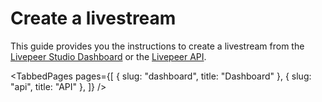 
<head>
  <title>Create a livestream | Livepeer Studio Docs</title>
  <meta
    property="og:title"
    content="Create a livestream | Livepeer Studio Docs"
  />
</head>

# Create a livestream

This guide provides you the instructions to create a livestream from the
[Livepeer Studio Dashboard](./dashboard) or the [Livepeer API](./api).

<TabbedPages
  pages={[
    { slug: "dashboard", title: "Dashboard" },
    { slug: "api", title: "API" },
  ]}
/>
